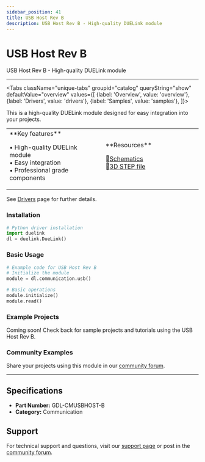 ```yaml
---
sidebar_position: 41
title: USB Host Rev B
description: USB Host Rev B - High-quality DUELink module
---
```



# USB Host Rev B

<ProductImageSelector 
  partNumber="cmusbhost-b"
  productName="USB Host Rev B"
/>

USB Host Rev B - High-quality DUELink module

---

<Tabs className="unique-tabs" groupid="catalog" queryString="show" defaultValue="overview"
  values={[
    {label: 'Overview', value: 'overview'},
    {label: 'Drivers', value: 'drivers'},
    {label: 'Samples', value: 'samples'},
  ]}>

<TabItem value="overview">

This is a high-quality DUELink module designed for easy integration into your projects.

<table><td width='50%'>
**Key features**

• High-quality DUELink module<br/>
• Easy integration<br/>
• Professional grade components<br/>

</td><td width='50%'>
**Resources**
 
📄[Schematics](/sch/cmusbhost-b.pdf)<br/>
🔩[3D STEP file](/3d/cmusbhost-b.step)<br/>

</td></table>

</TabItem>

<TabItem value="drivers">

See [Drivers](../../engine/drivers) page for further details.

### Installation

```python
# Python driver installation
import duelink
dl = duelink.DueLink()
```

### Basic Usage

```python
# Example code for USB Host Rev B
# Initialize the module
module = dl.communication.usb()

# Basic operations
module.initialize()
module.read()
```

</TabItem>

<TabItem value="samples">

### Example Projects

Coming soon! Check back for sample projects and tutorials using the USB Host Rev B.

### Community Examples

Share your projects using this module in our [community forum](https://forums.ghielectronics.com).

</TabItem>

</Tabs>

---

## Specifications

- **Part Number:** GDL-CMUSBHOST-B
- **Category:** Communication

## Support

For technical support and questions, visit our [support page](../../support) or post in the [community forum](https://forums.ghielectronics.com).
